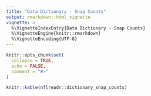 ```yaml
---
title: "Data Dictionary - Snap Counts"
output: rmarkdown::html_vignette
vignette: >
  %\VignetteIndexEntry{Data Dictionary - Snap Counts}
  %\VignetteEngine{knitr::rmarkdown}
  %\VignetteEncoding{UTF-8}
---
```


```r
knitr::opts_chunk$set(
  collapse = TRUE,
  echo = FALSE,
  comment = "#>"
)
```

```r
knitr::kable(nflreadr::dictionary_snap_counts)
```
